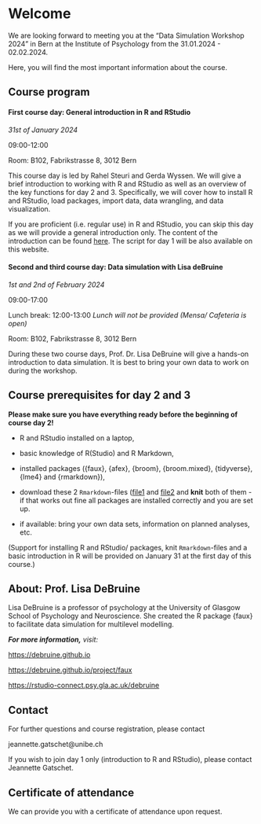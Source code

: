 # Welcome {.unnumbered}

We are looking forward to meeting you at the "Data Simulation Workshop 2024" in Bern at the Institute of Psychology from the 31.01.2024 - 02.02.2024.

Here, you will find the most important information about the course.

## Course program

#### First course day: General introduction in R and RStudio

*31st of January 2024*

09:00-12:00

Room: B102, Fabrikstrasse 8, 3012 Bern

This course day is led by Rahel Steuri and Gerda Wyssen. We will give a brief introduction to working with R and RStudio as well as an overview of the key functions for day 2 and 3. Specifically, we will cover how to install R and RStudio, load packages, import data, data wrangling, and data visualization.

If you are proficient (i.e. regular use) in R and RStudio, you can skip this day as we will provide a general introduction only. The content of the introduction can be found [here](https://kogpsy.github.io/datasimulationcourse_24/introduction.html). The script for day 1 will be also available on this website.

#### Second and third course day: Data simulation with Lisa deBruine

*1st and 2nd of February 2024*

09:00-17:00

Lunch break: 12:00-13:00 *Lunch will not be provided (Mensa/ Cafeteria is open)*

Room: B102, Fabrikstrasse 8, 3012 Bern

During these two course days, Prof. Dr. Lisa DeBruine will give a hands-on introduction to data simulation. It is best to bring your own data to work on during the workshop.

## Course prerequisites for day 2 and 3

**Please make sure you have everything ready before the beginning of course day 2!**

-   R and RStudio installed on a laptop,

-   basic knowledge of R(Studio) and R Markdown,

-   installed packages ({faux}, {afex}, {broom}, {broom.mixed}, {tidyverse}, {lme4} and {rmarkdown}),

-   download these 2 `Rmarkdown`-files ([file1](/downloadable_files/faux-stub.Rmd) and [file2](/downloadable_files/mixed-stub.Rmd) and **knit** both of them - if that works out fine all packages are installed correctly and you are set up.

-   if available: bring your own data sets, information on planned analyses, etc.

(Support for installing R and RStudio/ packages, knit `Rmarkdown`-files and a basic introduction in R will be provided on January 31 at the first day of this course.)

## About: Prof. Lisa DeBruine

Lisa DeBruine is a professor of psychology at the University of Glasgow School of Psychology and Neuroscience. She created the R package {faux} to facilitate data simulation for multilevel modelling.

***For more information,** visit:*

<https://debruine.github.io>

<https://debruine.github.io/project/faux>

<https://rstudio-connect.psy.gla.ac.uk/debruine>

## Contact

For further questions and course registration, please contact

jeannette.gatschet\@unibe.ch

If you wish to join day 1 only (introduction to R and RStudio), please contact Jeannette Gatschet.

## Certificate of attendance

We can provide you with a certificate of attendance upon request.
